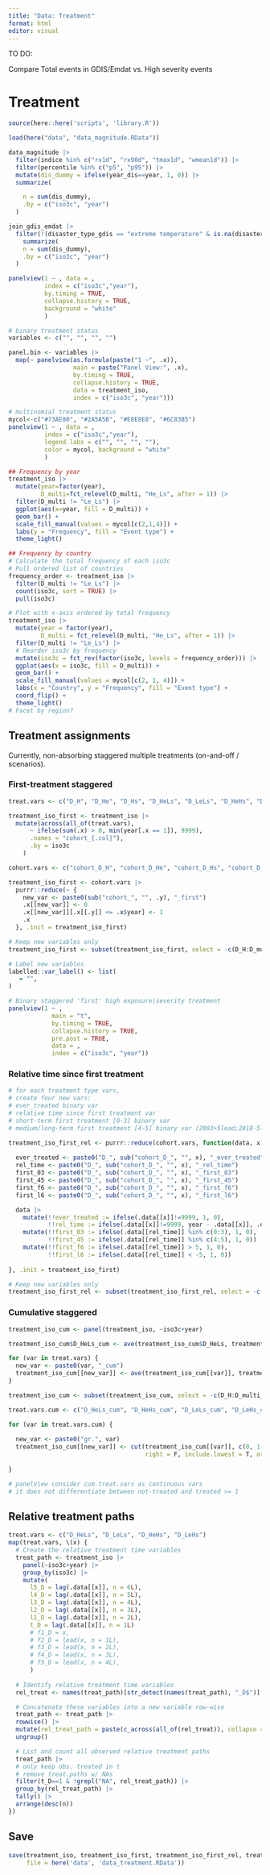 ```yaml
---
title: "Data: Treatment"
format: html
editor: visual
---
```


TO DO:

Compare Total events in GDIS/Emdat vs. High severity events

# Treatment

```r

source(here::here('scripts', 'library.R'))
```

```r

load(here("data", "data_magnitude.RData"))
```

```r

data_magnitude |>
  filter(indice %in% c("rx1d", "rx90d", "tmax1d", "wmean1d")) |> 
  filter(percentile %in% c("p5", "p95")) |> 
  mutate(dis_dummy = ifelse(year_dis==year, 1, 0)) |> 
  summarize(

    n = sum(dis_dummy),
    .by = c("iso3c", "year")
  )

join_gdis_emdat |> 
  filter(!(disaster_type_gdis == "extreme temperature" & is.na(disaster_type_emdat))) |> 
    summarize(
    n = sum(dis_dummy),
    .by = c("iso3c", "year")
  )
```

```r

panelview(1 ~ , data = ,           
          index = c("iso3c","year"),      
          by.timing = TRUE,                   
          collapse.history = TRUE,
          background = "white"           
          )

```

```r

# binary treatment status 
variables <- c("", "", "", "") 

panel.bin <- variables |>      
  map(~ panelview(as.formula(paste("1 ~", .x)),                   
                  main = paste("Panel View:", .x),                   
                  by.timing = TRUE,                   
                  collapse.history = TRUE,
                  data = treatment_iso,                   
                  index = c("iso3c", "year")))   

# multinomial treatment status 
mycol<-c("#73AE80", "#2A5A5B", "#E8E8E8", "#6C83B5") 
panelview(1 ~ , data = ,           
          index = c("iso3c","year"),           
          legend.labs = c("", "", "", ""),           
          color = mycol, background = "white"           
          ) 

```

```r

## Frequency by year  
treatment_iso |>    
  mutate(year=factor(year),          
         D_multi=fct_relevel(D_multi, "He_Ls", after = 1)) |>    
  filter(D_multi != "Le_Ls") |>    
  ggplot(aes(x=year, fill = D_multi)) +   
  geom_bar() +   
  scale_fill_manual(values = mycol[c(2,1,4)]) +   
  labs(y = "Frequency", fill = "Event type") +   
  theme_light()  

## Frequency by country  
# Calculate the total frequency of each iso3c 
# Pull ordered list of countries 
frequency_order <- treatment_iso |>   
  filter(D_multi != "Le_Ls") |>   
  count(iso3c, sort = TRUE) |>   
  pull(iso3c)  

# Plot with x-axis ordered by total frequency 
treatment_iso |>   
  mutate(year = factor(year),          
         D_multi = fct_relevel(D_multi, "He_Ls", after = 1)) |>   
  filter(D_multi != "Le_Ls") |>   
  # Reorder iso3c by frequency
  mutate(iso3c = fct_rev(factor(iso3c, levels = frequency_order))) |>  
  ggplot(aes(x = iso3c, fill = D_multi)) +   
  geom_bar() +   
  scale_fill_manual(values = mycol[c(2, 1, 4)]) +   
  labs(x = "Country", y = "Frequency", fill = "Event type") +   
  coord_flip() +   
  theme_light()
# Facet by region?
```

## Treatment assignments

Currently, non-absorbing staggered multiple treatments (on-and-off / scenarios).

### First-treatment staggered

```r

treat.vars <- c("D_H", "D_He", "D_Hs", "D_HeLs", "D_LeLs", "D_HeHs", "D_LeHs")

treatment_iso_first <- treatment_iso |> 
  mutate(across(all_of(treat.vars),
      ~ ifelse(sum(.x) > 0, min(year[.x == 1]), 9999),
      .names = "cohort_{.col}"),
      .by = iso3c
    )

cohort.vars <- c("cohort_D_H", "cohort_D_He", "cohort_D_Hs", "cohort_D_HeLs", "cohort_D_LeLs", "cohort_D_HeHs", "cohort_D_LeHs")

treatment_iso_first <- cohort.vars |> 
  purrr::reduce(~ {
    new_var <- paste0(sub("cohort_", "", .y), "_first")
    .x[[new_var]] <- 0
    .x[[new_var]][.x[[.y]] <= .x$year] <- 1
    .x
  }, .init = treatment_iso_first)

# Keep new variables only
treatment_iso_first <- subset(treatment_iso_first, select = -c(D_H:D_multi_int))

```

```r

# Label new variables
labelled::var_label() <- list(
   = "",
)

```

```r

# Binary staggered 'first' high exposure|severity treatment
panelview(1 ~ ,                   
            main = "t",                   
            by.timing = TRUE,                   
            collapse.history = TRUE,
            pre.post = TRUE,
            data = ,                   
            index = c("iso3c", "year"))

```

### Relative time since first treatment

```r

# for each treatment type vars,
# create four new vars:
# ever_treated binary var
# relative time since first treatment var
# short-term first treatment [0-3] binary var
# medium/long-term first treatment [4-5] binary var (2003+5lead;2018-5lag)

treatment_iso_first_rel <- purrr::reduce(cohort.vars, function(data, x) {
  
  ever_treated <- paste0("D_", sub("cohort_D_", "", x), "_ever_treated")
  rel_time <- paste0("D_", sub("cohort_D_", "", x), "_rel_time")
  first_03 <- paste0("D_", sub("cohort_D_", "", x), "_first_03")
  first_45 <- paste0("D_", sub("cohort_D_", "", x), "_first_45")
  first_f6 <- paste0("D_", sub("cohort_D_", "", x), "_first_f6")
  first_l6 <- paste0("D_", sub("cohort_D_", "", x), "_first_l6")

  data |>
    mutate(!!ever_treated := ifelse(.data[[x]]!=9999, 1, 0),
           !!rel_time := ifelse(.data[[x]]!=9999, year - .data[[x]], .data[[x]])) |>
    mutate(!!first_03 := ifelse(.data[[rel_time]] %in% c(0:3), 1, 0),
           !!first_45 := ifelse(.data[[rel_time]] %in% c(4:5), 1, 0)) |> 
    mutate(!!first_f6 := ifelse(.data[[rel_time]] > 5, 1, 0),
           !!first_l6 := ifelse(.data[[rel_time]] < -5, 1, 0))
  
}, .init = treatment_iso_first)

# Keep new variables only
treatment_iso_first_rel <- subset(treatment_iso_first_rel, select = -c(cohort_D_H:D_LeHs_first))

```

### Cumulative staggered

```r

treatment_iso_cum <- panel(treatment_iso, ~iso3c+year)

treatment_iso_cum$D_HeLs_cum <- ave(treatment_iso_cum$D_HeLs, treatment_iso_cum$iso3c, FUN = cumsum)

for (var in treat.vars) {
  new_var <- paste0(var, "_cum")
  treatment_iso_cum[[new_var]] <- ave(treatment_iso_cum[[var]], treatment_iso_cum$iso3c, FUN = cumsum)
}

treatment_iso_cum <- subset(treatment_iso_cum, select = -c(D_H:D_multi_int))

```

```r

treat.vars.cum <- c("D_HeLs_cum", "D_HeHs_cum", "D_LeLs_cum", "D_LeHs_cum")

for (var in treat.vars.cum) {
  
  new_var <- paste0("gr.", var)
  treatment_iso_cum[[new_var]] <- cut(treatment_iso_cum[[var]], c(0, 1, 5, 15), 
                                      right = F, include.lowest = T, ordered_result = T)
  
}

```

```r

# panelView consider cum.treat.vars as continuous vars
# it does not differentiate between not-treated and treated >= 1
```

## Relative treatment paths

```r

treat.vars <- c("D_HeLs", "D_LeLs", "D_HeHs", "D_LeHs") 
map(treat.vars, \(x) {   
  # Create the relative treatment time variables 
  treat_path <- treatment_iso |>    
    panel(~iso3c+year) |>    
    group_by(iso3c) |>    
    mutate(     
      l5_D = lag(.data[[x]], n = 6L),     
      l4_D = lag(.data[[x]], n = 5L),     
      l3_D = lag(.data[[x]], n = 4L),     
      l2_D = lag(.data[[x]], n = 3L),     
      l1_D = lag(.data[[x]], n = 2L),     
      t_D = lag(.data[[x]], n = 1L) 
      # f1_D = x, 
      # f2_D = lead(x, n = 1L), 
      # f3_D = lead(x, n = 2L), 
      # f4_D = lead(x, n = 3L), 
      # f5_D = lead(x, n = 4L),   
      )  
  
  # Identify relative treatment time variables 
  rel_treat <- names(treat_path)[str_detect(names(treat_path), "_D$")]  

  # Concatenate these variables into a new variable row-wise 
  treat_path <- treat_path |>   
  rowwise() |>
  mutate(rel_treat_path = paste(c_across(all_of(rel_treat)), collapse = ",")) |>   
  ungroup()  

  # List and count all observed relative treatment paths 
  treat_path |>  
  # only keep obs. treated in t 
  # remove treat.paths w/ NAs   
  filter(t_D==1 & !grepl("NA", rel_treat_path)) |>    
  group_by(rel_treat_path) |>    
  tally() |>    
  arrange(desc(n))    
})
```

## Save

```r

save(treatment_iso, treatment_iso_first, treatment_iso_first_rel, treatment_iso_cum, 
     file = here('data', 'data_treatment.RData'))
```
